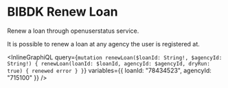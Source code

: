 # BIBDK Renew Loan

Renew a loan through openuserstatus service.

It is possible to renew a loan at any agency the user is registered at.

<InlineGraphiQL
  query={`mutation renewLoan($loanId: String!, $agencyId: String!) {
  renewLoan(loanId: $loanId, agencyId: $agencyId, dryRun: true) {
    renewed
    error
  }
}`}
  variables={{ loanId: "78434523", agencyId: "715100" }}
/>
